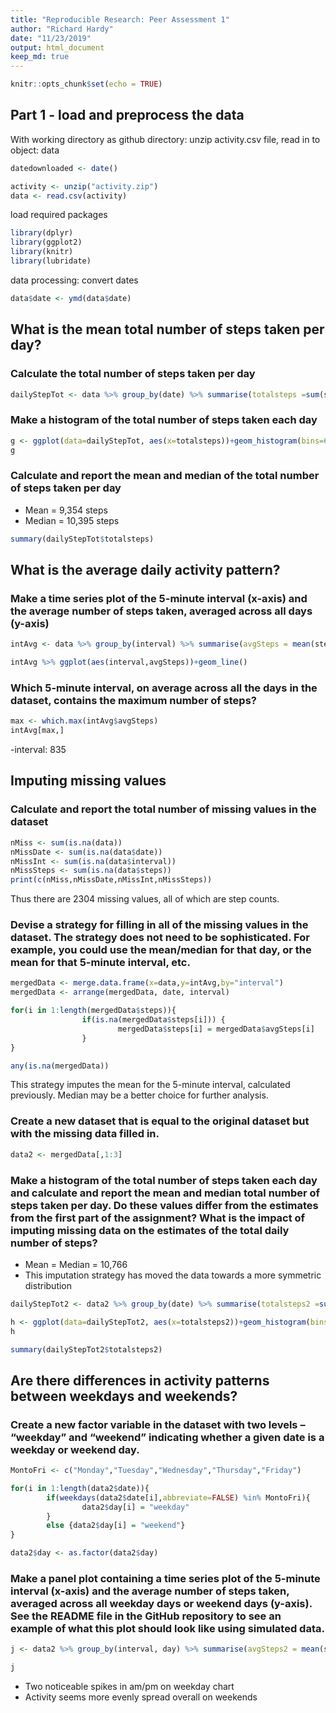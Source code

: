 ```yaml
---
title: "Reproducible Research: Peer Assessment 1"
author: "Richard Hardy"
date: "11/23/2019"
output: html_document
keep_md: true
---
```


```r
knitr::opts_chunk$set(echo = TRUE)

```

## Part 1 - load and preprocess the data

With working directory as github directory: unzip activity.csv file, read in to object: data

```r
datedownloaded <- date()

activity <- unzip("activity.zip")
data <- read.csv(activity)

```

load required packages

```r
library(dplyr)
library(ggplot2)
library(knitr)
library(lubridate)

```

data processing: convert dates

```r
data$date <- ymd(data$date)

```


## What is the mean total number of steps taken per day?

### Calculate the total number of steps taken per day

```r
dailyStepTot <- data %>% group_by(date) %>% summarise(totalsteps =sum(steps, na.rm=TRUE))

```

### Make a histogram of the total number of steps taken each day 
```r
g <- ggplot(data=dailyStepTot, aes(x=totalsteps))+geom_histogram(bins=60)
g

```

### Calculate and report the mean and median of the total number of steps taken per day

- Mean = 9,354 steps
- Median = 10,395 steps

```r
summary(dailyStepTot$totalsteps)

```

## What is the average daily activity pattern?

### Make a time series plot of the 5-minute interval (x-axis) and the average number of steps taken, averaged across all days (y-axis)

```r
intAvg <- data %>% group_by(interval) %>% summarise(avgSteps = mean(steps, na.rm=TRUE))

intAvg %>% ggplot(aes(interval,avgSteps))+geom_line()

```

### Which 5-minute interval, on average across all the days in the dataset, contains the maximum number of steps?

```r
max <- which.max(intAvg$avgSteps)
intAvg[max,]

```
-interval: 835

## Imputing missing values

### Calculate and report the total number of missing values in the dataset

```r
nMiss <- sum(is.na(data))
nMissDate <- sum(is.na(data$date))
nMissInt <- sum(is.na(data$interval))
nMissSteps <- sum(is.na(data$steps))
print(c(nMiss,nMissDate,nMissInt,nMissSteps))

```
Thus there are 2304 missing values, all of which are step counts.

### Devise a strategy for filling in all of the missing values in the dataset. The strategy does not need to be sophisticated. For example, you could use the mean/median for that day, or the mean for that 5-minute interval, etc.

```r
mergedData <- merge.data.frame(x=data,y=intAvg,by="interval")
mergedData <- arrange(mergedData, date, interval)

for(i in 1:length(mergedData$steps)){ 
                if(is.na(mergedData$steps[i])) {
                        mergedData$steps[i] = mergedData$avgSteps[i]
                }
}

any(is.na(mergedData))

```
This strategy imputes the mean for the 5-minute interval, calculated previously. Median may be a better choice for further analysis.

### Create a new dataset that is equal to the original dataset but with the missing data filled in.

```r
data2 <- mergedData[,1:3]

```

### Make a histogram of the total number of steps taken each day and calculate and report the mean and median total number of steps taken per day. Do these values differ from the estimates from the first part of the assignment? What is the impact of imputing missing data on the estimates of the total daily number of steps?

- Mean = Median = 10,766
- This imputation strategy has moved the data towards a more symmetric distribution

```r
dailyStepTot2 <- data2 %>% group_by(date) %>% summarise(totalsteps2 =sum(steps, na.rm=FALSE))

h <- ggplot(data=dailyStepTot2, aes(x=totalsteps2))+geom_histogram(bins=60)
h

summary(dailyStepTot2$totalsteps2)

```


## Are there differences in activity patterns between weekdays and weekends?

### Create a new factor variable in the dataset with two levels – “weekday” and “weekend” indicating whether a given date is a weekday or weekend day.

```r
MontoFri <- c("Monday","Tuesday","Wednesday","Thursday","Friday")

for(i in 1:length(data2$date)){
        if(weekdays(data2$date[i],abbreviate=FALSE) %in% MontoFri){
                data2$day[i] = "weekday"
        }
        else {data2$day[i] = "weekend"}
}

data2$day <- as.factor(data2$day)

```

### Make a panel plot containing a time series plot of the 5-minute interval (x-axis) and the average number of steps taken, averaged across all weekday days or weekend days (y-axis). See the README file in the GitHub repository to see an example of what this plot should look like using simulated data.

```r
j <- data2 %>% group_by(interval, day) %>% summarise(avgSteps2 = mean(steps,na.rm = FALSE)) %>% ggplot(aes(interval, avgSteps2))+geom_line()+facet_grid(day~.)

j
```

- Two noticeable spikes in am/pm on weekday chart
- Activity seems more evenly spread overall on weekends
